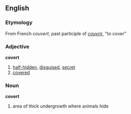 ==English==
===Etymology===
From French ''couvert'', past participle of ''[[couvrir]]'', "to cover"
===Adjective===
'''covert'''
# [[half-hidden]], [[disguised]], [[secret]]
# [[cover]]ed
===Noun===
'''covert'''
# area of thick undergrowth where animals hide